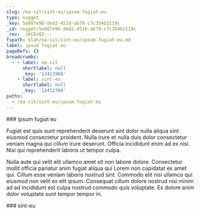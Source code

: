 ```yaml
---
slug: /ea-sit/sint-eu/ipsum-fugiat-eu
type: nugget
_key: 5e887e96-ded2-4516-ab78-c7c354b2119c
_id: nugget/5e887e96-ded2-4516-ab78-c7c354b2119c
_rev: _iKCEnQ2---
fspath: blah/ea-sit/sint-eu/ipsum-fugiat-eu.md
label: ipsum fugiat eu
pageRefs: {}
breadcrumbs:
  - - label: ea-sit
      shortlabel: null
      _key: '12411968'
    - label: sint-eu
      shortlabel: null
      _key: '12412769'
paths:
  - /ea-sit/sint-eu/ipsum-fugiat-eu
---
```


<NuggetArea>
<Nugget slug="/ea-sit/sint-eu/ipsum-fugiat-eu" type="nugget" _key="5e887e96-ded2-4516-ab78-c7c354b2119c" _id="nugget/5e887e96-ded2-4516-ab78-c7c354b2119c" _rev="_iKCEnQ2---" fspath="blah/ea-sit/sint-eu/ipsum-fugiat-eu.md" label="ipsum fugiat eu" paths="/ea-sit/sint-eu/ipsum-fugiat-eu">
<NuggetBody>
### ipsum fugiat eu

Fugiat est quis sunt reprehenderit deserunt sint dolor nulla aliqua sint eiusmod consectetur proident. Nulla irure et nulla duis dolor consectetur veniam magna qui cillum irure deserunt. Officia incididunt enim ad ex nisi. Nisi qui reprehenderit laboris ut tempor culpa.

Nulla aute qui velit elit ullamco amet sit non labore dolore. Consectetur mollit officia pariatur anim fugiat aliqua qui Lorem non cupidatat ex amet qui. Cillum esse veniam laboris nostrud sint. Commodo elit nisi ullamco qui eiusmod non velit ex elit ipsum. Consequat cillum dolore nostrud nisi minim ad ad incididunt est culpa nostrud commodo quis voluptate. Ex dolore anim dolor voluptate sunt tempor tempor in.

</NuggetBody>
<Breadcrumbs>
<Crumbs>
<Crumb _key="12411968" label="ea-sit" /><Crumb _key="12412769" label="sint-eu" />
</Crumbs>
</Breadcrumbs>
</Nugget>

<NuggetsInbound>
</NuggetsInbound>
<NuggetsOutbound>
</NuggetsOutbound>
</NuggetArea>
<PassagesInbound>
<Passage direction="inbound" type="passage" _key="12412769" _id="passage/12412769" _rev="_iKCEnQW---" label="sint-eu" passage="sint-eu" fspath="blah/ea-sit/sint-eu" paths="/ea-sit/sint-eu" slug="/ea-sit/sint-eu">
<NuggetBody>
### sint-eu

</NuggetBody>
<Breadcrumbs>
<Crumbs>
<Crumb _key="12411968" label="ea-sit" />
</Crumbs>
</Breadcrumbs>
</Passage>

</PassagesInbound>
<PassagesOutbound>
</PassagesOutbound>